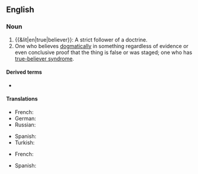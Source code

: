 ==English==

===Noun===
{{en-noun}}

# {{&lit|en|true|believer}}: A strict follower of a doctrine.
# One who believes [[dogmatic]]ally in something regardless of evidence or even conclusive proof that the thing is false or was staged; one who has [[true-believer syndrome]].

====Derived terms====
* {{l|en|true-believer syndrome}}

====Translations====
{{trans-top|strict follower of a doctrine}}
* French: {{t|fr|vrai croyant|m}}
* German: {{t|de|Rechtgläubiger|m}}
* Russian: {{t+|ru|правове́рный}}
{{trans-mid}}
* Spanish: {{t|es|creyente verdadero|m}}
* Turkish: {{t|tr|gerçek iman sahibi kimse}}
{{trans-bottom}}

{{trans-top|one who believes in something dogmatically even if it is proven false; a sufferer of true-believer syndrome}}
* French: {{t|fr|vrai croyant|m}}
{{trans-mid}}
* Spanish: {{t|es|creyente verdadero|m}}
{{trans-bottom}}